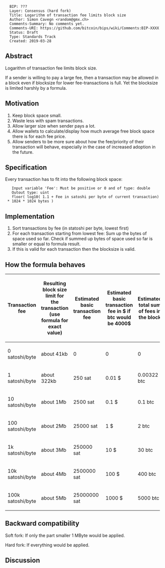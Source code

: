 <pre>
  BIP: ???
  Layer: Consensus (hard fork)
  Title: Logarithm of transaction fee limits block size
  Author: Simon Cavegn <random@gmx.ch>
  Comments-Summary: No comments yet.
  Comments-URI: https://github.com/bitcoin/bips/wiki/Comments:BIP-XXXX
  Status: Draft
  Type: Standards Track
  Created: 2019-03-28
</pre>

==Abstract==

Logarithm of transaction fee limits block size.

If a sender is willing to pay a large fee, then a transaction may be allowed in a block even if blocksize for lower fee-transactions is full. Yet the blocksize is limited harshly by a formula.

==Motivation==

# Keep block space small.
# Waste less with spam transactions.
# Allow larger size when sender pays a lot.
# Allow wallets to calculate/display how much average free block space there is for each fee price.
# Allow senders to be more sure about how the fee/priority of their transaction will behave, especially in the case of increased adoption in the future.

==Specification==

Every transaction has to fit into the following block space:
    Input variable 'Fee': Must be positive or 0 and of type: double
    Outout type: uint
    floor( log10( 1.1 + Fee in satoshi per byte of current transaction) * 1024 * 1024 bytes )

==Implementation==

# Sort transactions by fee (in statoshi per byte, lowest first)
# For each transaction starting from lowest fee: Sum up the bytes of space used so far. Check if summed up bytes of space used so far is smaller or equal to formula result.
# If this is valid for each transaction then the blocksize is valid.

==How the formula behaves==

{| class="wikitable sortable" style="width: auto; text-align: center; font-size: smaller; table-layout: fixed;"
!Transaction fee
!Resulting block size limit for the transaction (use formula for exact value)
!Estimated basic transaction fee
!Estimated basic transaction fee in $ if btc would be 4000$
!Estimated total sum of fees in the block
|-
| 0 satoshi/byte
| about 41kb
| 0
| 0
| 0
|- 
| 1 satoshi/byte 
| about 322kb
| 250 sat
| 0.01 $
| 0.00322 btc
|-
| 10 satoshi/byte 
| about 1Mb
| 2500 sat
| 0.1 $
| 0.1 btc
|- 
| 100 satoshi/byte 
| about 2Mb
| 25000 sat
| 1 $
| 2 btc
|- 
| 1k satoshi/byte 
| about 3Mb
| 250000 sat
| 10 $
| 30 btc
|- 
| 10k satoshi/byte 
| about 4Mb
| 2500000 sat
| 100 $
| 400 btc
|- 
| 100k satoshi/byte 
| about 5Mb
| 25000000 sat
| 1000 $
| 5000 btc
|}

==Backward compatibility==

Soft fork: If only the part smaller 1 MByte would be applied.

Hard fork: If everything would be applied.

==Discussion==

